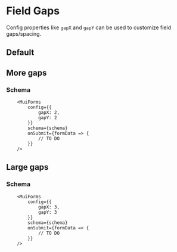 # Field Gaps

Config properties like `gapX` and `gapY` can be used to customize field gaps/spacing.


## Default

<Spacing gapX={1} gapY={1} />

## More gaps

<Spacing gapX={2} gapY={2} />

### Schema

```
    <MuiForms
        config={{
            gapX: 2,
            gapY: 2
        }}
        schema={schema}
        onSubmit={formData => {
            // TO DO
        }}
    />
```

## Large gaps

<Spacing gapX={3} gapY={3} />

### Schema

```
    <MuiForms
        config={{
            gapX: 3,
            gapY: 3
        }}
        schema={schema}
        onSubmit={formData => {
            // TO DO
        }}
    />
```

